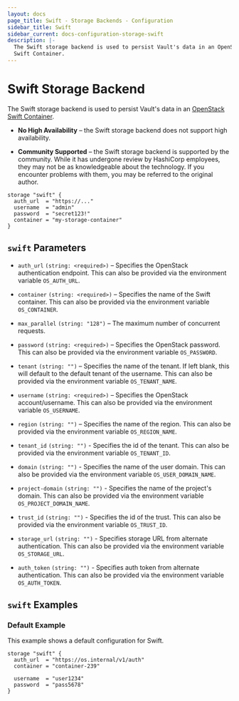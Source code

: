 ```yaml
---
layout: docs
page_title: Swift - Storage Backends - Configuration
sidebar_title: Swift
sidebar_current: docs-configuration-storage-swift
description: |-
  The Swift storage backend is used to persist Vault's data in an OpenStack
  Swift Container.
---
```


# Swift Storage Backend

The Swift storage backend is used to persist Vault's data in an
[OpenStack Swift Container][swift].


- **No High Availability** – the Swift storage backend does not support high
  availability.

- **Community Supported** – the Swift storage backend is supported by the
  community. While it has undergone review by HashiCorp employees, they may not
  be as knowledgeable about the technology. If you encounter problems with them,
  you may be referred to the original author.

```hcl
storage "swift" {
  auth_url  = "https://..."
  username  = "admin"
  password  = "secret123!"
  container = "my-storage-container"
}
```

## `swift` Parameters

- `auth_url` `(string: <required>)` – Specifies the OpenStack authentication
  endpoint. This can also be provided via the environment variable `OS_AUTH_URL`.

- `container` `(string: <required>)` – Specifies the name of the Swift
  container. This can also be provided via the environment variable
  `OS_CONTAINER`.

- `max_parallel` `(string: "128")` – The maximum number of concurrent requests.

- `password` `(string: <required>)` – Specifies the OpenStack password. This can
  also be provided via the environment variable `OS_PASSWORD`.

- `tenant` `(string: "")` – Specifies the name of the tenant. If left blank,
  this will default to the default tenant of the username. This can also be
  provided via the environment variable `OS_TENANT_NAME`.

- `username` `(string: <required>)` – Specifies the OpenStack account/username.
  This can also be provided via the environment variable `OS_USERNAME`.

- `region` `(string: "")` – Specifies the name of the region. This can also be provided via the environment variable `OS_REGION_NAME`. 

- `tenant_id` `(string: "")` - Specifies the id of the tenant. This can also be provided via the environment variable `OS_TENANT_ID`.

- `domain` `(string: "")` - Specifies the name of the user domain. This can also be provided via the environment variable `OS_USER_DOMAIN_NAME`.

- `project-domain` `(string: "")` - Specifies the name of the project's domain. This can also be provided via the environment variable `OS_PROJECT_DOMAIN_NAME`.

- `trust_id` `(string: "")` - Specifies the id of the trust. This can also be provided via the environment variable `OS_TRUST_ID`.

- `storage_url` `(string: "")` - Specifies storage URL from alternate authentication. This can also be provided via the environment variable `OS_STORAGE_URL`.

- `auth_token` `(string: "")` - Specifies auth token from alternate authentication. This can also be provided via the environment variable `OS_AUTH_TOKEN`.

## `swift` Examples

### Default Example

This example shows a default configuration for Swift.

```hcl
storage "swift" {
  auth_url  = "https://os.internal/v1/auth"
  container = "container-239"

  username  = "user1234"
  password  = "pass5678"
}
```

[swift]: http://docs.openstack.org/developer/swift/
